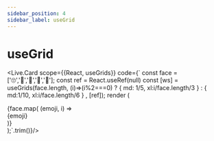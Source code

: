 ---
sidebar_position: 4
sidebar_label: useGrid
---

# useGrid



<Live.Card scope={{React, useGrids}} code={`
const face = ['🙄','🤣','🧐','🤯','🤮'];
const ref  = React.useRef(null)
const [ws] = useGrids(face.length, (i)=>(i%2===0)
    ? { md: 1/5, xl:i/face.length/3 }
    : { md:1/10, xl:i/face.length/6 }
, [ref]);
render (
  <div ref={ref} style={{display:"grid", width:"95%"}}>
    {face.map( (emoji, i) =>
      <div key={i} style={{width:ws[i]}}>{emoji}</div>
    )}
  </div>
);`.trim()}/>
